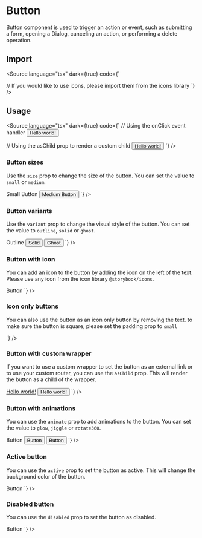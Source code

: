 

<Meta of={ButtonStories} />

# Button

Button component is used to trigger an action or event, such as submitting a form, opening a Dialog, canceling an action, or performing a delete operation.

## Import

<Source
  language="tsx"
  dark={true}
  code={`

// If you would like to use icons, please import them from the icons library
`} />

## Usage
<Source
  language="tsx"
  dark={true}
  code={`
// Using the onClick event handler
<Button onClick={}>Hello world!</Button>

  // Using the asChild prop to render a custom child
  <Button asChild>
    <a href="https://storybook.js.org">Hello world!</a>
  </Button>
`} />
<Canvas of={ButtonStories.Base} />
<Controls />

### Button sizes

Use the `size` prop to change the size of the button. You can set the value to `small` or `medium`.

<Canvas of={ButtonStories.Sizes} />
<Source
  language="tsx"
  dark={true}
  code={`
<Button size="small">Small Button</Button>
<Button size="medium">Medium Button</Button>
`} />

### Button variants

Use the `variant` prop to change the visual style of the button. You can set the value to `outline`, `solid` or `ghost`.

<Canvas of={ButtonStories.Variants} />
<Source
  language="tsx"
  dark={true}
  code={`
<Button variant="outline">Outline</Button>
<Button variant="solid">Solid</Button>
<Button variant="Ghost">Ghost</Button>
`} />

### Button with icon

You can add an icon to the button by adding the icon on the left of the text. Please use any icon from the icon library `@storybook/icons`.

<Canvas of={ButtonStories.WithIcon} />
<Source
  language="tsx"
  dark={true}
  code={`
<Button>
  <FaceHappyIcon />Button
</Button>
`} />

### Icon only buttons

You can also use the button as an icon only button by removing the text. to make sure the button is square, please set the padding prop to `small`

<Canvas of={ButtonStories.IconOnly} />
<Source
  language="tsx"
  dark={true}
  code={`
<Button padding="small">
  <FaceHappyIcon />
</Button>
`} />

### Button with custom wrapper

If you want to use a custom wrapper to set the button as an external link or to use your custom router, you can use the `asChild` prop. This will render the button as a child of the wrapper.

<Canvas of={ButtonStories.WithHref} />
<Source
  language="tsx"
  dark={true}
  code={`
<Button asChild>
  <a href="https://storybook.js.org">Hello world!</a>
</Button>
<Button asChild>
  <Link href='/home'>Hello world!</Link>
</Button>
`} />

### Button with animations

You can use the `animate` prop to add animations to the button. You can set the value to `glow`, `jiggle` or `rotate360`.

<Canvas of={ButtonStories.Animated} />
<Source
  language="tsx"
  dark={true}
  code={`
<Button animation="glow">
  <FaceHappyIcon />Button
</Button>
<Button animation="jiggle">
  <FaceHappyIcon />Button
</Button>
<Button animation="rotate360">
  <FaceHappyIcon />Button
</Button>
`} />

### Active button

You can use the `active` prop to set the button as active. This will change the background color of the button.

<Canvas of={ButtonStories.Active} />
<Source
  language="tsx"
  dark={true}
  code={`
<Button active>
  <FaceHappyIcon />Button
</Button>
 `}
/>

### Disabled button

You can use the `disabled` prop to set the button as disabled.

<Canvas of={ButtonStories.Disabled} />
<Source
  language="tsx"
  dark={true}
  code={`
<Button disabled>
  <FaceHappyIcon />Button
</Button>
 `}
/>